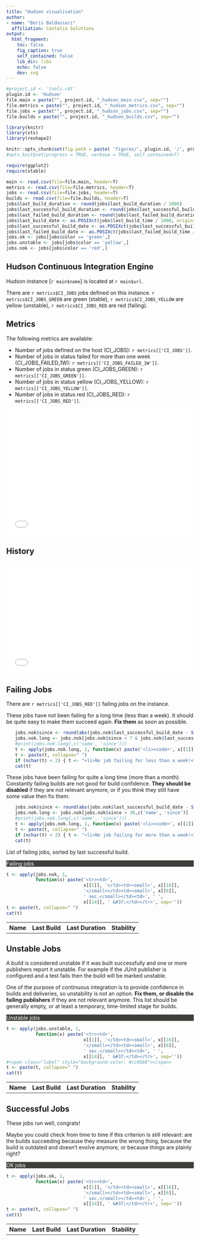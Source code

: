 ```yaml
---
title: "Hudson visualisation"
author:
- name: "Boris Baldassari"
  affiliation: Castalia Solutions
output:
  html_fragment:
    toc: false
    fig_caption: true
    self_contained: false
    lib_dir: libs
    echo: false
    dev: svg
---
```


```r

#project.id <- 'tools.cdt'
plugin.id <- 'Hudson'
file.main = paste("", project.id, "_hudson_main.csv", sep="")
file.metrics = paste("", project.id, "_hudson_metrics.csv", sep="")
file.jobs = paste("", project.id, "_hudson_jobs.csv", sep="")
file.builds = paste("", project.id, "_hudson_builds.csv", sep="")

library(knitr)
library(xts)
library(reshape2)

knitr::opts_chunk$set(fig.path = paste( 'figures/', plugin.id, '/', project.id, '/', sep=""))
#opts_knit$set(progress = TRUE, verbose = TRUE, self.contained=T)

require(ggplot2)
require(xtable)

main <- read.csv(file=file.main, header=T)
metrics <- read.csv(file=file.metrics, header=T)
jobs <- read.csv(file=file.jobs, header=T)
builds <- read.csv(file=file.builds, header=T)
jobs$last_build_duration <- round(jobs$last_build_duration / 1000)
jobs$last_successful_build_duration <- round(jobs$last_successful_build_duration / 1000)
jobs$last_failed_build_duration <- round(jobs$last_failed_build_duration / 1000)
jobs$last_build_date <- as.POSIXct(jobs$last_build_time / 1000, origin="1970-01-01")
jobs$last_successful_build_date <- as.POSIXct(jobs$last_successful_build_time / 1000, origin="1970-01-01")
jobs$last_failed_build_date <- as.POSIXct(jobs$last_failed_build_time / 1000, origin="1970-01-01")
jobs.ok <- jobs[jobs$color == 'green',]
jobs.unstable <- jobs[jobs$color == 'yellow',]
jobs.nok <- jobs[jobs$color == 'red',]
```

<div class="row">
<div class="col-md-6">

<h2>Hudson Continuous Integration Engine</h2>

Hudson instance [``r main$name``] is located at ``r main$url``. 

There are ``r metrics$CI_JOBS`` jobs defined on this instance. ``r metrics$CI_JOBS_GREEN`` are green (stable), ``r metrics$CI_JOBS_YELLOW`` are yellow (unstable), ``r metrics$CI_JOBS_RED`` are red (failing).

<h2>Metrics</h2>

The following metrics are available:

<ul>
  <li>Number of jobs defined on the host (CI_JOBS): ``r metrics[['CI_JOBS']]``.</li>
  <li>Number of jobs in status failed for more than one week (CI_JOBS_FAILED_1W): ``r metrics[['CI_JOBS_FAILED_1W']]``.</li>
  <li>Number of jobs in status green (CI_JOBS_GREEN): ``r metrics[['CI_JOBS_GREEN']]``.</li>
  <li>Number of jobs in status yellow (CI_JOBS_YELLOW): ``r metrics[['CI_JOBS_YELLOW']]``.</li>
  <li>Number of jobs in status red (CI_JOBS_RED): ``r metrics[['CI_JOBS_RED']]``.</li>
</ul>

</div>
<div class="col-md-6">
  <iframe src="/projects/`r project.id`/Hudson/hudson_pie.html" frameborder="0" style="width: 500px; height: 340px"></iframe>
</div>
</div>

## History 

<iframe src="/projects/`r project.id`/Hudson/hudson_hist.html" frameborder="0" style="width: 100%; height: 300px"></iframe>

## Failing Jobs

There are ``r metrics[['CI_JOBS_RED']]`` failing jobs on the instance. 

These jobs have not been failing for a long time (less than a week). It should be quite easy to make them succeed again. <b>Fix them</b> as soon as possible.

<ul>
```r
jobs.nok$since <- round(abs(jobs.nok$last_successful_build_date - Sys.time()))
jobs.nok.long <- jobs.nok[jobs.nok$since < 7 & jobs.nok$last_successful_build_time > 10,c('name', 'since')]
#print(jobs.nok.long[,c('name', 'since')])
t <- apply(jobs.nok.long, 1, function(x) paste('<li><code>', x[[1]], '</code> has been failing for <code>', x[[2]], '</code>. </li>', sep=''))
t <- paste(t, collapse=" ")
if (nchar(t) < 2) { t <- "<li>No job failing for less than a week!</li>" }
cat(t)
```
</ul>

These jobs have been failing for quite a long time (more than a month). Constantly failing builds are not good for build confidence. <b>They should be disabled</b> if they are not relevant anymore, or if you think they still have some value then fix them.

<ul>
```r
jobs.nok$since <- round(abs(jobs.nok$last_successful_build_date - Sys.time()))
jobs.nok.long <- jobs.nok[jobs.nok$since > 30,c('name', 'since')]
#print(jobs.nok.long[,c('name', 'since')])
t <- apply(jobs.nok.long, 1, function(x) paste('<li><code>', x[[1]], '</code> has been failing for <code>', x[[2]], '</code>. </li>', sep=''))
t <- paste(t, collapse=" ")
if (nchar(t) < 2) { t <- "<li>No job failing for more than a week!</li>" }
cat(t)
```
</ul>

List of failing jobs, sorted by last successful build.

<div class="panel panel-default">
<div class="panel-heading" style="background-color: #3E3F3A; color: white"><span class="fa fa-indent"></span>  Failing jobs</div>
<table class="table table-striped">
  <tr><th>Name</th><th>Last Build</th><th>Last Duration</th><th>Stability</th></tr>
```r
t <- apply(jobs.nok, 1, 
           function(x) paste('<tr><td>',
                             x[[1]], '</td><td><small>', x[[16]], 
                             '</small></td><td><small>', x[[6]], 
                             ' sec.</small></td><td>', ' ',
                             x[[14]], ' &#37;</td></tr>', sep=''))
t <- paste(t, collapse=" ")
cat(t)
```
</table>
</div>

## Unstable Jobs

A build is considered unstable if it was built successfully and one or more publishers report it unstable. For example if the JUnit publisher is configured and a test fails then the build will be marked unstable. 

One of the purpose of continuous integration is to provide confidence in builds and deliveries, so unstability is not an option. <b>Fix them, or disable the failing publishers</b> if they are not relevant anymore. This list should be generally empty, or at least a temporary, time-limited stage for builds.

<div class="panel panel-default">
<div class="panel-heading" style="background-color: #3E3F3A; color: white"><span class="fa fa-indent"></span>  Unstable jobs</div>
<table class="table table-striped">
  <tr><th>Name</th><th>Last Build</th><th>Last Duration</th><th>Stability</th></tr>
```r
t <- apply(jobs.unstable, 1, 
           function(x) paste('<tr><td>',
                             x[[1]], '</td><td><small>', x[[16]], 
                             '</small></td><td><small>', x[[6]], 
                             ' sec.</small></td><td>', ' ',
                             x[[14]], ' &#37;</td></tr>', sep=''))
#<span class="label" style="background-color: #cc6686"></span>
t <- paste(t, collapse=" ")
cat(t)
```
</table>
</div>

## Successful Jobs

These jobs run well, congrats! 

Maybe you could check from time to time if this criterion is still relevant: are the builds succeeding because they measure the wrong thing, because the build is outdated and doesn't evolve anymore, or because things are plainly right?

<div class="panel panel-default">
<div class="panel-heading" style="background-color: #3E3F3A; color: white"><span class="fa fa-indent"></span>  OK jobs</div>
<table class="table table-striped">
  <tr><th>Name</th><th>Last Build</th><th>Last Duration</th><th>Stability</th></tr>
```r
t <- apply(jobs.ok, 1, 
           function(x) paste('<tr><td>',
                             x[[1]], '</td><td><small>', x[[16]], 
                             '</small></td><td><small>', x[[6]], 
                             ' sec.</small></td><td>', ' ',
                             x[[14]], ' &#37;</td></tr>', sep=''))
t <- paste(t, collapse=" ")
cat(t)
```
</table>
</div>
</div>
